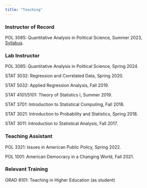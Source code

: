 ```yaml
---
title: "Teaching"
---
```


### Instructor of Record

POL 3085: Quantitative Analysis in Political Science, Summer 2023, <a href="POL3085Summer2023.pdf" class="download" title="Download syllabus as PDF">Syllabus</a>.

### Lab Instructor

POL 3085: Quantitative Analysis in Political Science, Spring 2024.

STAT 3032: Regression and Correlated Data, Spring 2020.

STAT 5032: Applied Regression Analysis, Fall 2019.

STAT 4101/5101: Theory of Statistics I, Summer 2019.

STAT 3701: Introduction to Statistical Computing, Fall 2018.

STAT 3021: Introduction to Probability and Statistics, Spring 2018. 

STAT 3011: Introduction to Statistical Analysis, Fall 2017.

### Teaching Assistant

POL 3321: Issues in American Public Policy, Spring 2022.

POL 1001: American Democracy in a Changing World, Fall 2021.

### Relevant Training

GRAD 8101: Teaching in Higher Education (as student)

